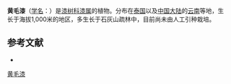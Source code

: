 {{Speciesbox
| name = 黄毛漆
| status = 
| status_system = 
| image =
| genus = Toxicodendron
| species = fulvum
| authority = (Craib) C. Y. Wu et T. L. Ming
| synonyms = ''Rhus fulvum''
}}

'''黄毛漆'''（[[学名|学名]]：{{lang|la|''Toxicodendron fulvum''}}）是[[漆树科|漆树科]][[漆属|漆属]]的植物。分布在[[泰国|泰国]]以及[[中国大陆|中国大陆]]的[[云南|云南]]等地，生长于海拔1,000米的地区，多生长于石灰山疏林中，目前尚未由人工引种栽培。

== 参考文献 ==
<div class="references-small">
* {{cite web| url =http://www.bioinfo.cn/db05/KmzwSpecies.php?action=view&id=895| title =黄毛漆| work =《中国高等植物数据库全库》| publisher =中国科学院微生物研究所| author =昆明植物研究所| accessdate =2009-02-21| deadurl =yes| archiveurl =https://web.archive.org/web/20160305012408/http://www.bioinfo.cn/db05/KmzwSpecies.php?action=view&id=895| archivedate =2016-03-05}}
</div>
{{Taxonbar|from=Q11177757}}

[[Category:漆属|黄毛漆]]


{{植物小作品}}